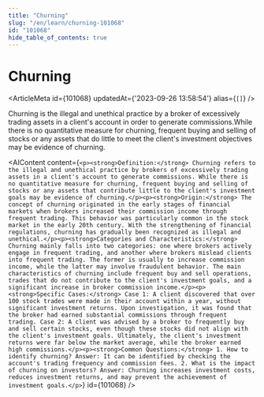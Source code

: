 ```yaml
---
title: "Churning"
slug: "/en/learn/churning-101068"
id: "101068"
hide_table_of_contents: true
---
```



# Churning

<ArticleMeta id={101068} updatedAt={'2023-09-26 13:58:54'} alias={`[]`} />
<div className='border-solid border-b border-t-0 my-4 border-[var(--ifm-color-gray-300)]' />

Churning is the illegal and unethical practice by a broker of excessively trading assets in a client's account in order to generate commissions.While there is no quantitative measure for churning, frequent buying and selling of stocks or any assets that do little to meet the client's investment objectives may be evidence of churning.

<AIContent content={`<p><strong>Definition:</strong> Churning refers to the illegal and unethical practice by brokers of excessively trading assets in a client's account to generate commissions. While there is no quantitative measure for churning, frequent buying and selling of stocks or any assets that contribute little to the client's investment goals may be evidence of churning.</p><p><strong>Origin:</strong> The concept of churning originated in the early stages of financial markets when brokers increased their commission income through frequent trading. This behavior was particularly common in the stock market in the early 20th century. With the strengthening of financial regulations, churning has gradually been recognized as illegal and unethical.</p><p><strong>Categories and Characteristics:</strong> Churning mainly falls into two categories: one where brokers actively engage in frequent trading, and another where brokers mislead clients into frequent trading. The former is usually to increase commission income, while the latter may involve fraudulent behavior. The main characteristics of churning include frequent buy and sell operations, trades that do not contribute to the client's investment goals, and a significant increase in broker commission income.</p><p><strong>Specific Cases:</strong> Case 1: A client discovered that over 100 stock trades were made in their account within a year, without significant investment returns. Upon investigation, it was found that the broker had earned substantial commissions through frequent trading. Case 2: A client was advised by a broker to frequently buy and sell certain stocks, even though these stocks did not align with the client's investment goals. Ultimately, the client's investment returns were far below the market average, while the broker earned high commissions.</p><p><strong>Common Questions:</strong> 1. How to identify churning? Answer: It can be identified by checking the account's trading frequency and commission fees. 2. What is the impact of churning on investors? Answer: Churning increases investment costs, reduces investment returns, and may prevent the achievement of investment goals.</p>`} id={101068} />
